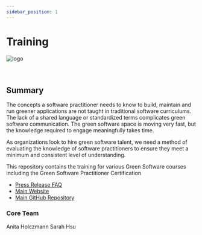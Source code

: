 ```yaml
---
sidebar_position: 1
---
```



# Training

<div class="intro-logo">
  <img src="/img/logo.svg" alt="logo" />
</div>
<br />
<br />

## Summary

The concepts a software practitioner needs to know to build, maintain and run greener
applications are not taught in traditional software curriculums. The lack of a shared
language or standardized terms complicates green software communication. The green
software space is moving very fast, but the knowledge required to engage meaningfully
takes time.

As organizations look to hire green software talent, we need a method of evaluating the knowledge of software practitioners to ensure they meet a minimum and consistent level of understanding.

This repository contains the training for various Green Software courses including the Green Software Practitioner Certification

- [Press Release FAQ](https://github.com/Green-Software-Foundation/pr-faqs/blob/main/live/green-software-principles.pr-faq.md)
- [Main Website](https://training.greensoftware.foundation)
- [Main GitHub Repository](https://github.com/Green-Software-Foundation/training)

### Core Team

<TeamMembers>
  <TeamMember
    role="Project Manager"
    company="GSF"
    github="holanita"
    twitter="holanita"
    linkedin="holanita"
  >
    Anita Holczmann
  </TeamMember>
  <TeamMember
    role="Project Lead"
    company="Goldman Sachs"
    github="greenhsu123"
    twitter="greenhsu123"
    linkedin="greenhsu123"
  >
    Sarah Hsu
  </TeamMember>
</TeamMembers>
